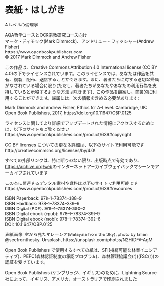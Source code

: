 # 表紙・はしがき {-}

Aレベルの倫理学

AQA哲学コースとOCR宗教研究コース向け
<br>マーク・ディモック(Mark Dimmock)、アンドリュー・フィッシャー(Andrew Fisher)
<br>https://www.openbookpublishers.com
<br>© 2017 Mark Dimmock and Andrew Fisher

この作品は、Creative Commons Attribution 4.0 International license (CC BY 4.0)の下でライセンスされています。このライセンスでは、あなたは作品を共有、複製、配布、送信することができます。また、著者たちに対する適切な帰属がなされている場合に限り(ただし、著者たちがあなたやあなたの利用行為を支持していると示唆するような方法は除きます)、この作品を翻案し、商業的に利用することができます。帰属には、次の情報を含める必要があります:

Mark Dimmock and Andrew Fisher, Ethics for A-Level. Cambridge, UK: Open Book Publishers, 2017, https://doi.org/10.11647/OBP.0125

ライセンスに関してより詳細でアップデートされた情報にアクセスするためには、以下のサイトをご覧ください
<br>https://www.openbookpublishers.com/product/639#copyright

CC BY licenses についての更なる詳細は、以下のサイトで利用可能です
<br>http://creativecommons.org/licenses/by/4.0/

すべての外部リンクは、特に断りのない限り、出版時点で有効であり、[https://archive.org/web](https://archive.org/web)のインターネットアーカイブウェイバックマシーンでアーカイブされています

この本に関連するデジタル素材や資料は以下のサイトで利用可能です
<br>https://www.openbookpublishers.com/product/639#resources

ISBN Paperback: 978–1–78374–388–9
<br>ISBN Hardback: 978–1–78374–389–6
<br>ISBN Digital (PDF): 978–1–78374–390–2
<br>ISBN Digital ebook (epub): 978–1–78374–391–9
<br>ISBN Digital ebook (mobi): 978–1–78374–392–6
<br>DOI: 10.11647/OBP.0125

表紙画像: 空から見たマレーシア(Malaysia from the Sky), photo by Ishan @seefromthesky. Unsplash, https://unsplash.com/photos/N2HtDFA-AgM

Open Book Publishers で使用するすべての紙は、SFI(持続可能な林業イニシアティブ)、PEFC(森林認証制度の承認プログラム)、森林管理協議会(r)((FSC(r))の認証を受けています。

Open Book Publishers (ケンブリッジ、イギリス)のために、Lightning Source社によって、イギリス、アメリカ、オーストラリアで印刷されました